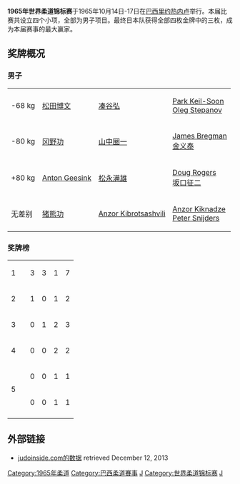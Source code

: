 '''1965年世界柔道锦标赛'''于1965年10月14日-17日在[[巴西|巴西]][[里约热内卢|里约热内卢]]举行。本届比赛共设立四个小项，全部为男子项目。最终日本队获得全部四枚金牌中的三枚，成为本届赛事的最大赢家。

==奖牌概况==

===男子===
{| {{MedalistTable|type=项目}}
|-
|<nowiki>-68 kg</nowiki>
|{{flagicon|JPN}} [[松田博文|松田博文]]
|{{flagicon|JPN}} [[凑谷弘|凑谷弘]]
|{{flagicon|KOR}} [[Park_Keil-Soon|Park Keil-Soon]] <br> {{flagicon|URS}} [[Oleg_Stepanov_(judoka)|Oleg Stepanov]]
|-
|<nowiki>-80 kg</nowiki>
|{{flagicon|JPN}} [[冈野功|冈野功]]
|{{flagicon|JPN}} [[山中圈一|山中圈一]]
|{{flagicon|USA}} [[James_Bregman|James Bregman]] <br> {{flagicon|KOR}} [[金义泰|金义泰]]
|-
|<nowiki>+80 kg</nowiki>
|{{flagicon|NED}} [[Anton_Geesink|Anton Geesink]]
|{{flagicon|JPN}} [[松永满雄|松永满雄]]
|{{flagicon|CAN}} [[Doug_Rogers_(judoka)|Doug Rogers]] <br> {{flagicon|JPN}} [[坂口征二|坂口征二]]
|-
|无差别
|{{flagicon|JPN}} [[猪熊功|猪熊功]]
|{{flagicon|URS}} [[Anzor_Kibrotsashvili|Anzor Kibrotsashvili]]
|{{flagicon|URS}} [[Anzor_Kiknadze|Anzor Kiknadze]] <br> {{flagicon|NED}} [[Peter_Snijders|Peter Snijders]]
|}

=== 奖牌榜 ===
{| {{RankedMedalTable}}
|-
| 1 || align="left"|{{flagcountry|JPN}} || 3 || 3 || 1 || 7
|-
| 2 || align="left"|{{flagcountry|NED}} || 1 || 0 || 1 || 2
|-
| 3 || align="left"|{{flagcountry|URS}} || 0 || 1 || 2 || 3
|-
| 4 || align="left"|{{flagcountry|KOR}} || 0 || 0 || 2 || 2
|-
| rowspan=2| 5 || align="left"|{{flagcountry|CAN}} || 0 || 0 || 1 || 1
|-
| align="left"|{{flagcountry|USA}} || 0 || 0 || 1 || 1
|-
|}

==外部链接==
* [http://www.judoinside.com/event/view/31/ judoinside.com的数据]{{Wayback|url=http://www.judoinside.com/event/view/31/ |date=20160221041651 }} retrieved December 12, 2013
{{WC Judo}}

[[Category:1965年柔道|Category:1965年柔道]]
[[Category:巴西柔道賽事|Category:巴西柔道賽事]]
[[Category:1965年巴西体育|J]]
[[Category:世界柔道锦标赛|Category:世界柔道锦标赛]]
[[Category:巴西主辦的國際體育賽事|J]]